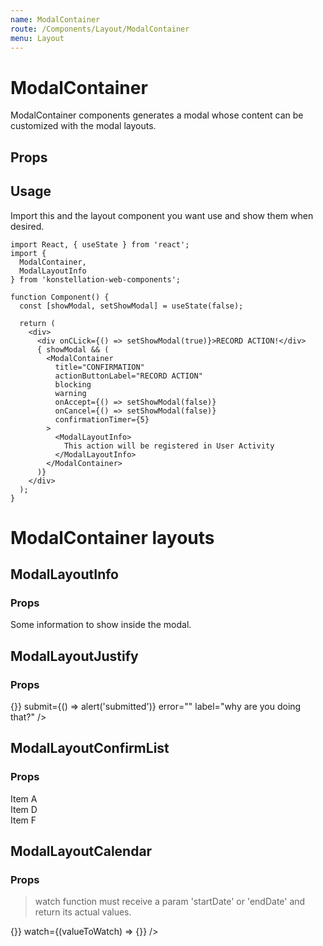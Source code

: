 ```yaml
---
name: ModalContainer
route: /Components/Layout/ModalContainer
menu: Layout
---
```



# ModalContainer

ModalContainer components generates a modal whose content can be customized with the modal layouts.

## Props
<Props of={ModalContainer} />

## Usage

Import this and the layout component you want use and show them when desired.

```tsx
import React, { useState } from 'react';
import {
  ModalContainer,
  ModalLayoutInfo
} from 'konstellation-web-components';

function Component() {
  const [showModal, setShowModal] = useState(false);

  return (
    <div>
      <div onCLick={() => setShowModal(true)}>RECORD ACTION!</div>
      { showModal && (
        <ModalContainer
          title="CONFIRMATION"
          actionButtonLabel="RECORD ACTION"
          blocking
          warning
          onAccept={() => setShowModal(false)}
          onCancel={() => setShowModal(false)}
          confirmationTimer={5}
        >
          <ModalLayoutInfo>
            This action will be registered in User Activity
          </ModalLayoutInfo>
        </ModalContainer>
      )}
    </div>
  );
}
```

# ModalContainer layouts

## ModalLayoutInfo

### Props
<Props of={ModalLayoutInfo} />

<Playground>
  <ModalLayoutInfo>
    Some information to show inside the modal.
  </ModalLayoutInfo>
</Playground>

## ModalLayoutJustify

### Props
<Props of={ModalLayoutJustify} />

<Playground>
  <div style={{ width: '360px' }}>
    <ModalLayoutJustify
      onUpdate={() => {}}
      submit={() => alert('submitted')}
      error=""
      label="why are you doing that?"
    />
  </div>
</Playground>

## ModalLayoutConfirmList

### Props
<Props of={ModalLayoutConfirmList} />

<Playground>
  <ModalLayoutConfirmList
    message="Selected items"
    confirmMessage="Are you sure you want to perform the action?"
  >
    <div>Item A</div>
    <div>Item D</div>
    <div>Item F</div>
  </ModalLayoutConfirmList>
</Playground>

## ModalLayoutCalendar

### Props
<Props of={ModalLayoutCalendar} />

> watch function must receive a param 'startDate' or 'endDate' and return its actual values.

<Playground>
  <div style={{width: '100%', height: '600px'}}>
    <ModalLayoutCalendar
      setValue={() => {}}
      watch={(valueToWatch) => {}}
    />
  </div>
</Playground>
